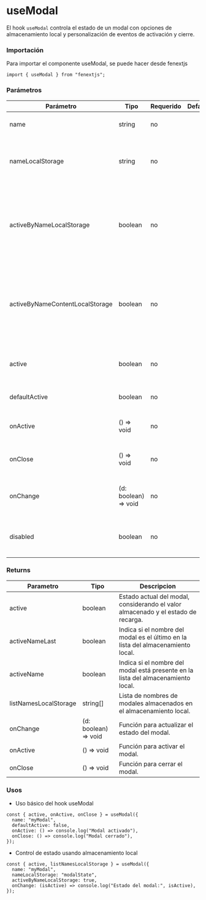 # useModal

El hook `useModal` controla el estado de un modal con opciones de almacenamiento local y personalización de eventos de activación y cierre.

### Importación

Para importar el componente useModal, se puede hacer desde fenextjs

```tsx copy
import { useModal } from "fenextjs";
```

### Parámetros

| Parámetro                       | Tipo                  | Requerido | Default | Descripcion                                                                                                                 |
| ------------------------------- | --------------------- | --------- | ------- | --------------------------------------------------------------------------------------------------------------------------- |
| name                            | string                | no        |         | Identificador único para el modal.                                                                                          |
| nameLocalStorage                | string                | no        |         | Clave utilizada para almacenar el estado activo del modal en el almacenamiento local.                                       |
| activeByNameLocalStorage        | boolean               | no        |         | Si está activo, permite controlar el estado del modal a través del almacenamiento local usando el último nombre almacenado. |
| activeByNameContentLocalStorage | boolean               | no        |         | Permite controlar el estado del modal usando todos los nombres almacenados en el almacenamiento local.                      |
| active                          | boolean               | no        |         | Estado de activación del modal pasado como propiedad.                                                                       |
| defaultActive                   | boolean               | no        |         | Valor inicial del estado activo del modal.                                                                                  |
| onActive                        | () =\> void           | no        |         | Función que se ejecuta cuando el modal se activa.                                                                           |
| onClose                         | () =\> void           | no        |         | Función que se ejecuta cuando el modal se cierra.                                                                           |
| onChange                        | (d: boolean) =\> void | no        |         | Función que se ejecuta al cambiar el estado del modal.                                                                      |
| disabled                        | boolean               | no        |         | Deshabilita las acciones sobre el modal si está establecido en `true`.                                                      |

### Returns

| Parametro             | Tipo                  | Descripcion                                                                       |
| --------------------- | --------------------- | --------------------------------------------------------------------------------- |
| active                | boolean               | Estado actual del modal, considerando el valor almacenado y el estado de recarga. |
| activeNameLast        | boolean               | Indica si el nombre del modal es el último en la lista del almacenamiento local.  |
| activeName            | boolean               | Indica si el nombre del modal está presente en la lista del almacenamiento local. |
| listNamesLocalStorage | string[]              | Lista de nombres de modales almacenados en el almacenamiento local.               |
| onChange              | (d: boolean) =\> void | Función para actualizar el estado del modal.                                      |
| onActive              | () =\> void           | Función para activar el modal.                                                    |
| onClose               | () =\> void           | Función para cerrar el modal.                                                     |

### Usos

- Uso básico del hook useModal

```tsx copy
const { active, onActive, onClose } = useModal({
  name: "myModal",
  defaultActive: false,
  onActive: () => console.log("Modal activado"),
  onClose: () => console.log("Modal cerrado"),
});
```

- Control de estado usando almacenamiento local

```tsx copy
const { active, listNamesLocalStorage } = useModal({
  name: "myModal",
  nameLocalStorage: "modalState",
  activeByNameLocalStorage: true,
  onChange: (isActive) => console.log("Estado del modal:", isActive),
});
```
